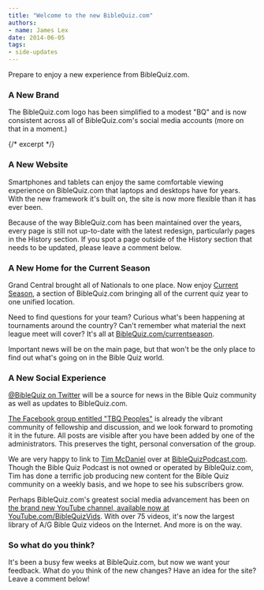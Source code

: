 ```yaml
---
title: "Welcome to the new BibleQuiz.com"
authors:
- name: James Lex
date: 2014-06-05
tags:
- side-updates
---
```


Prepare to enjoy a new experience from BibleQuiz.com.

### A New Brand

The BibleQuiz.com logo has been simplified to a modest "BQ" and is now consistent across all of BibleQuiz.com's social media accounts (more on that in a moment.)

{/* excerpt */}

### A New Website

Smartphones and tablets can enjoy the same comfortable viewing experience on BibleQuiz.com that laptops and desktops have for years. With the new framework it's built on, the site is now more flexible than it has ever been.

Because of the way BibleQuiz.com has been maintained over the years, every page is still not up-to-date with the latest redesign, particularly pages in the History section. If you spot a page outside of the History section that needs to be updated, please leave a comment below.

### A New Home for the Current Season

Grand Central brought all of Nationals to one place. Now enjoy [Current Season](/tbq/seasons/2014), a section of BibleQuiz.com bringing all of the current quiz year to one unified location.

Need to find questions for your team? Curious what's been happening at tournaments around the country? Can't remember what material the next league meet will cover? It's all at [BibleQuiz.com/currentseason](/tbq/seasons/2014).

Important news will be on the main page, but that won't be the only place to find out what's going on in the Bible Quiz world.

### A New Social Experience

[@BibleQuiz on Twitter](https://twitter.com/biblequiz) will be a source for news in the Bible Quiz community as well as updates to BibleQuiz.com.

[The Facebook group entitled "TBQ Peoples"](https://www.facebook.com/groups/218515878185610/) is already the vibrant community of fellowship and discussion, and we look forward to promoting it in the future. All posts are visible after you have been added by one of the administrators. This preserves the tight, personal conversation of the group.

We are very happy to link to [Tim McDaniel](mailto:tim@biblequizpodcast.com) over at [BibleQuizPodcast.com](http://www.biblequizpodcast.com). Though the Bible Quiz Podcast is not owned or operated by BibleQuiz.com, Tim has done a terrific job producing new content for the Bible Quiz community on a weekly basis, and we hope to see his subscribers grow.

Perhaps BibleQuiz.com's greatest social media advancement has been on [the brand new YouTube channel, available now at YouTube.com/BibleQuizVids](https://www.youtube.com/user/BibleQuizVids). With over 75 videos, it's now the largest library of A/G Bible Quiz videos on the Internet. And more is on the way.

### So what do you think?

It's been a busy few weeks at BibleQuiz.com, but now we want your feedback. What do you think of the new changes? Have an idea for the site? Leave a comment below!
